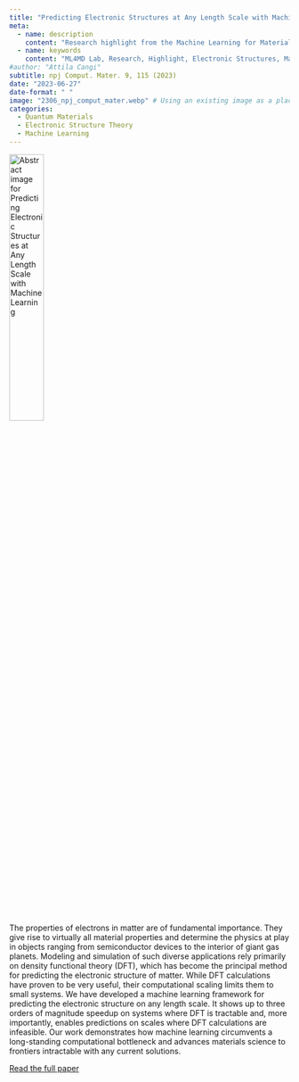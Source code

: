 ```yaml
---
title: "Predicting Electronic Structures at Any Length Scale with Machine Learning"
meta:
  - name: description
    content: "Research highlight from the Machine Learning for Materials Design (ML4MD) Lab: Predicting Electronic Structures at Any Length Scale with Machine Learning."
  - name: keywords
    content: "ML4MD Lab, Research, Highlight, Electronic Structures, Machine Learning"
#author: "Attila Cangi"
subtitle: npj Comput. Mater. 9, 115 (2023)
date: "2023-06-27"
date-format: " "
image: "2306_npj_comput_mater.webp" # Using an existing image as a placeholder
categories:
  - Quantum Materials
  - Electronic Structure Theory
  - Machine Learning
---
```

![](2306_npj_comput_mater.webp){.overview-thumbnail alt="Abstract image for Predicting Electronic Structures at Any Length Scale with Machine Learning" width="35%"}

The properties of electrons in matter are of fundamental importance. They give rise to virtually all material properties and determine the physics at play in objects ranging from semiconductor devices to the interior of giant gas planets. Modeling and simulation of such diverse applications rely primarily on density functional theory (DFT), which has become the principal method for predicting the electronic structure of matter. While DFT calculations have proven to be very useful, their computational scaling limits them to small systems. We have developed a machine learning framework for predicting the electronic structure on any length scale. It shows up to three orders of magnitude speedup on systems where DFT is tractable and, more importantly, enables predictions on scales where DFT calculations are infeasible. Our work demonstrates how machine learning circumvents a long-standing computational bottleneck and advances materials science to frontiers intractable with any current solutions.


[Read the full paper](https://doi.org/10.1038/s41524-023-01070-z){target="_blank"}
